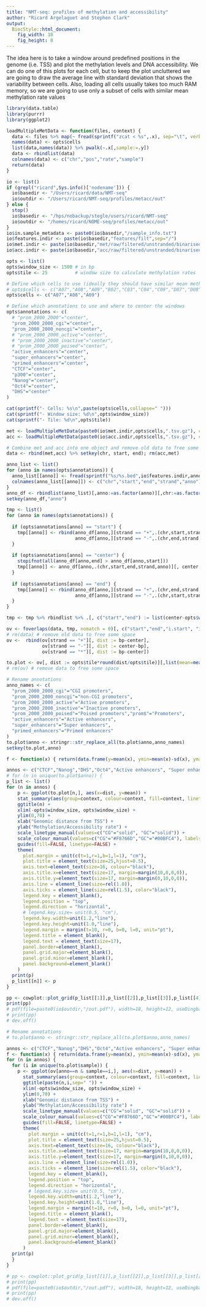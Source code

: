 ```yaml
---
title: "NMT-seq: profiles of methylation and accessibility"
author: "Ricard Argelaguet and Stephen Clark"
output: 
  BiocStyle::html_document: 
    fig_width: 10
    fig_height: 8
---
```


The idea here is to take a window around predefined positions in the genome (i.e. TSS) and plot the methylation levels and DNA accessibility. We can do one of this plots for each cell, but to keep the plot uncluttered we are going to draw the average line with standard deviation that shows the variability between cells.
Also, loading all cells usually takes too much RAM memory, so we are going to use only a subset of cells with similar mean methylation rate values

```r
library(data.table)
library(purrr)
library(ggplot2)
```

```r
loadMultipleMetData <- function(files, context) {
  data <- files %>% map(~ fread(sprintf("zcat < %s",.x), sep="\t", verbose=F, stringsAsFactors=F, showProgress=F))
  names(data) <- opts$cells
  list(data,names(data)) %>% pwalk(~.x[,sample:=.y])
  data <- rbindlist(data)
  colnames(data) <- c("chr","pos","rate","sample")
  return(data)
}
```


```r
io <- list()
if (grepl("ricard",Sys.info()['nodename'])) {
  io$basedir <- "/Users/ricard/data/NMT-seq"
  io$outdir <- "/Users/ricard/NMT-seq/profiles/metacc/out"
} else {
  stop()
  io$basedir <- "/hps/nobackup/stegle/users/ricard/NMT-seq"
  io$outdir <- "/homes/ricard/NOME-seq/profiles/metacc/out"
}
io$in.sample_metadata <- paste0(io$basedir,"/sample_info.txt")
io$features.indir <- paste(io$basedir,"features/filt",sep="/")
io$met.indir <- paste(io$basedir,"met/raw/filtered/unstranded/binarised/",sep="/")
io$acc.indir <- paste(io$basedir,"acc/raw/filtered/unstranded/binarised/",sep="/")

opts <- list()
opts$window_size <- 1500 # in bp
opts$tile <- 25          # window size to calculate methylation rates 

# Define which cells to use (ideally they should have similar mean methylation rate)
# opts$cells <- c("A07","A08","A09","B02","C03","C04","C09","D07","D08","E03","F05","F08","G01","G03","G06","H02","H03","H05")
opts$cells <- c("A07","A08","A09")

# Define which annotations to use and where to center the windows
opts$annotations <- c(
  # "prom_2000_2000"="center",
  "prom_2000_2000_cgi"="center",
  "prom_2000_2000_noncgi"="center",
  # "prom_2000_2000_active"="center",
  # "prom_2000_2000_inactive"="center",
  # "prom_2000_2000_poised"="center",
  "active_enhancers"="center",
  "super_enhancers"="center",
  "primed_enhancers"="center",
  "CTCF"="center",
  "p300"="center",
  "Nanog"="center",
  "Oct4"="center",
  "DHS"="center"
)

```

```r
cat(sprintf("- Cells: %s\n",paste(opts$cells,collapse=" ")))
cat(sprintf("- Window size: %d\n",opts$window_size))
cat(sprintf("- Tile: %d\n",opts$tile))
```

```r
met <- loadMultipleMetData(paste0(io$met.indir,opts$cells,".tsv.gz"), context="CG") %>% .[,c("start","end","context") := list(pos,pos,"CG")] %>% setnames("pos","bp")
acc <- loadMultipleMetData(paste0(io$acc.indir,opts$cells,".tsv.gz"), context="GC") %>% .[,c("start","end","context") := list(pos,pos,"GC")] %>% setnames("pos","bp")

# Combine met and acc into one object and remove old data to free some space
data <- rbind(met,acc) %>% setkey(chr, start, end); rm(acc,met)
```

```r
anno_list <- list()
for (anno in names(opts$annotations)) {
  anno_list[[anno]] <- fread(sprintf("%s/%s.bed",io$features.indir,anno))[,c(1,2,3,4,6)]
  colnames(anno_list[[anno]]) <- c("chr","start","end","strand","anno")
}
anno_df <- rbindlist(anno_list)[,anno:=as.factor(anno)][,chr:=as.factor(sub("chr","",chr))]; rm(anno_list)
setkey(anno_df,"anno")

```

<!-- We can define the central positon to be either the start, the center or the end of the annotation. -->
```r
tmp <- list()
for (anno in names(opts$annotations)) {
  
  if (opts$annotations[anno] == "start") {
    tmp[[anno]] <- rbind(anno_df[anno,][strand == "+",.(chr,start,strand,anno)][, center := start][,c("start") := list(NULL) ], 
                         anno_df[anno,][strand == "-",.(chr,end,strand,anno)][, center := end][,c("end") := list(NULL) ]) 
  }
  
  if (opts$annotations[anno] == "center") {
    stopifnot(all(anno_df[anno,end] > anno_df[anno,start]))
    tmp[[anno]] <- anno_df[anno,.(chr,start,end,strand,anno)][, center := round(end+start)/2][,c("start","end") := list(NULL,NULL)]
  }
  
  if (opts$annotations[anno] == "end") {
    tmp[[anno]] <- rbind(anno_df[anno,][strand == "+",.(chr,end,strand,anno)][, center := end][,c("end") := list(NULL) ], 
                         anno_df[anno,][strand == "-",.(chr,start,strand,anno)][, center := start][,c("start") := list(NULL) ]) 
  }
}

tmp <- tmp %>% rbindlist %>% .[, c("start","end") := list(center-opts$window_size,center+opts$window_size)] %>% setkey(chr, start, end)
```

```r
ov <- foverlaps(data, tmp, nomatch = 0)[, c("start","end","i.start", "i.end") := NULL] 
# rm(data) # remove old data to free some space
ov <-  rbind(ov[strand == "+"][, dist := bp-center],
             ov[strand == "-"][, dist := center-bp],
             ov[strand == "*"][, dist := bp-center])
```

```r
to.plot <- ov[, dist := opts$tile*round(dist/opts$tile)][,list(mean=mean(rate)),by=.(sample,context,dist,anno)]
# rm(ov) # remove data to free some space

# Rename annotations
anno_names <- c(
  "prom_2000_2000_cgi"="CGI promoters",
  "prom_2000_2000_noncgi"="non-CGI promoters",
  "prom_2000_2000_active"="Active promoters",
  "prom_2000_2000_inactive"="Inactive promoters",
  "prom_2000_2000_poised"="Poised promoters","prom$"="Promoters",
  "active_enhancers"="Active enhancers",
  "super_enhancers"="Super enhancers",
  "primed_enhancers"="Primed enhancers"
)
to.plot$anno <- stringr::str_replace_all(to.plot$anno,anno_names)
setkey(to.plot,anno)
```

```r
f <- function(x) { return(data.frame(y=mean(x), ymin=mean(x)-sd(x), ymax=mean(x)+sd(x))) }

annos <- c("CTCF","Nanog","DHS","Oct4","Active enhancers", "Super enhancers")
# for (n in unique(to.plot$anno)) {
p_list <- list()
for (n in annos) {
    p <- ggplot(to.plot[n,], aes(x=dist, y=mean)) +
    stat_summary(aes(group=context, colour=context, fill=context, linetype=context), fun.data=f, geom="smooth") + 
    ggtitle(n) +
    xlim(-opts$window_size, opts$window_size) +
    ylim(0,70) +
    xlab("Genomic distance from TSS") +
    ylab("Methylation/Accessibility rate") +
    scale_linetype_manual(values=c("CG"="solid", "GC"="solid")) +
    scale_colour_manual(values=c("CG"="#F8766D","GC"="#00BFC4"), labels=c("CpG methylation","GpC accessibility")) +
    guides(fill=FALSE, linetype=FALSE) +
    theme(
      plot.margin = unit(c(t=1,r=1,b=1,l=1), "cm"),
      plot.title = element_text(size=25,hjust=0.5),
      axis.text=element_text(size=16, colour="black"),
      axis.title.x=element_text(size=17, margin=margin(10,0,0,0)),
      axis.title.y=element_text(size=17, margin=margin(0,10,0,0)),
      axis.line = element_line(size=rel(1.0)),
      axis.ticks = element_line(size=rel(1.5), color="black"),
      legend.key = element_blank(),
      legend.position = "top",
      legend.direction = "horizontal",
      # legend.key.size= unit(0.5, "cm"),
      legend.key.width=unit(1.2,"line"),
      legend.key.height=unit(1.0,"line"),
      legend.margin = margin(t=10, r=0, b=0, l=0, unit="pt"),
      legend.title = element_blank(),
      legend.text = element_text(size=17),
      panel.border=element_blank(),
      panel.grid.major=element_blank(),
      panel.grid.minor=element_blank(),
      panel.background=element_blank()
    )
  print(p)
  p_list[[n]] <- p
}

pp <- cowplot::plot_grid(p_list[[1]],p_list[[2]],p_list[[3]],p_list[[4]],p_list[[5]],p_list[[6]], ncol=3, nrow=2)
print(pp)
# pdf(file=paste0(io$outdir,"/out.pdf"), width=18, height=12, useDingbats=F)
# print(pp)
# dev.off()
```


```r

# Rename annotations
# to.plot$anno <- stringr::str_replace_all(to.plot$anno,anno_names)

annos <- c("CTCF","Nanog","DHS","Oct4","Active enhancers", "Super enhancers")
f <- function(x) { return(data.frame(y=mean(x), ymin=mean(x)-sd(x), ymax=mean(x)+sd(x))) }
for (n in annos) {
  for (i in unique(to.plot$sample)) {
    p <- ggplot(ov[anno==n & sample==i,], aes(x=dist, y=mean)) +
      stat_summary(aes(group=context, colour=context, fill=context, linetype=context), fun.data=f, geom="smooth") + 
      ggtitle(paste(n,i,sep=" ")) +
      xlim(-opts$window_size, opts$window_size) +
      ylim(0,70) +
      xlab("Genomic distance from TSS") +
      ylab("Methylation/Accessibility rate") +
      scale_linetype_manual(values=c("CG"="solid", "GC"="solid")) +
      scale_colour_manual(values=c("CG"="#F8766D","GC"="#00BFC4"), labels=c("CpG methylation","GpC accessibility")) +
      guides(fill=FALSE, linetype=FALSE) +
      theme(
        plot.margin = unit(c(t=1,r=1,b=1,l=1), "cm"),
        plot.title = element_text(size=25,hjust=0.5),
        axis.text=element_text(size=16, colour="black"),
        axis.title.x=element_text(size=17, margin=margin(10,0,0,0)),
        axis.title.y=element_text(size=17, margin=margin(0,10,0,0)),
        axis.line = element_line(size=rel(1.0)),
        axis.ticks = element_line(size=rel(1.5), color="black"),
        legend.key = element_blank(),
        legend.position = "top",
        legend.direction = "horizontal",
        # legend.key.size= unit(0.5, "cm"),
        legend.key.width=unit(1.2,"line"),
        legend.key.height=unit(1.0,"line"),
        legend.margin = margin(t=10, r=0, b=0, l=0, unit="pt"),
        legend.title = element_blank(),
        legend.text = element_text(size=17),
        panel.border=element_blank(),
        panel.grid.major=element_blank(),
        panel.grid.minor=element_blank(),
        panel.background=element_blank()
      )
  print(p)
  }
}

# pp <- cowplot::plot_grid(p_list[[1]],p_list[[2]],p_list[[3]],p_list[[4]],p_list[[5]],p_list[[6]], ncol=3, nrow=2)
# print(pp)
# pdf(file=paste0(io$outdir,"/out.pdf"), width=18, height=12, useDingbats=F)
# print(pp)
# dev.off()

```


<!-- ```{r adhoc_function, echo=FALSE, include=FALSE} -->
<!-- adhoc.plot <- function(tmp) { -->
<!--   p <- ggplot(tmp, aes(x=dist, y=mean)) + -->
<!--     # stat_summary(aes(group=anno_context, linetype=context, fill=anno, color=anno), fun.data=mean_se, geom="smooth", alpha=0.2) + -->
<!--     stat_summary(aes(group=anno_context, linetype=anno, fill=context, color=context), fun.data=mean_se, geom="smooth", alpha=0.2) + -->
<!--     xlim(-opts$window_size, opts$window_size) + -->
<!--     ylim(0,70) + -->
<!--     xlab("Genomic distance") + -->
<!--     ylab("Methylation/Accessibility rate") + -->
<!--     # scale_linetype_manual(labels=c("CG methylation","GC accessibility"), values=c("dashed","solid")) + -->
<!--     # guides( -->
<!--     #   colour=guide_legend(title=""), fill=FALSE, -->
<!--     #   linetype=guide_legend(override.aes=list(color="black"), title="") -->
<!--     #   ) + -->
<!--     theme( -->
<!--       plot.margin = unit(c(t=1,r=1,b=1,l=1), "cm"), -->
<!--       plot.title = element_text(size=25,hjust=0.5), -->
<!--       axis.text=element_text(size=17, colour="black"), -->
<!--       axis.title=element_text(size=18), -->
<!--       axis.line = element_line(size=rel(1.0)), -->
<!--       axis.ticks = element_line(size=rel(1.5), color="black"), -->
<!--       legend.key = element_blank(), -->
<!--       legend.position = "top", -->
<!--       legend.direction = "vertical", -->
<!--       # legend.key.size= unit(0.5, "cm"), -->
<!--       legend.key.width=unit(1.2,"line"), -->
<!--       legend.key.height=unit(1.0,"line"), -->
<!--       legend.margin = margin(t=10, r=0, b=0, l=0, unit="pt"), -->
<!--       # legend.title = element_text(size=15), -->
<!--       legend.text = element_text(size=13), -->
<!--       panel.border=element_blank(), -->
<!--       panel.grid.major=element_blank(), -->
<!--       panel.grid.minor=element_blank(), -->
<!--       panel.background=element_blank() -->
<!--     ) -->
<!--   return(p) -->
<!-- } -->
<!-- ``` -->

<!-- ```{r enhancers, echo=FALSE, include=TRUE, warning=FALSE} -->
<!-- n <- c("Active enhancers","Super enhancers","Poised enhancers","Primed enhancers") -->
<!-- tmp <- to.plot[n,] %>%  -->
<!--   .[,anno:=stringr::str_replace_all(anno,c("Active enhancers"="Active","Super enhancers"="Super","Primed enhancers"="Primed"))] %>%  -->
<!--   .[,anno_context:=interaction(anno,context)] -->
<!-- p_enhancers <- adhoc.plot(tmp) + ggtitle("Enhancers") -->
<!-- ``` -->

<!-- ```{r transcription_factors,  echo=FALSE, include=TRUE, warning=FALSE} -->
<!-- n <- c("Nanog","Oct4","CTCF") -->
<!-- tmp <- to.plot[n,] %>% .[,anno_context:=interaction(anno,context)] -->
<!-- p <- adhoc.plot(tmp) + ggtitle("Transcription factors") -->
<!-- ``` -->

<!-- ```{r prom_activity,  echo=FALSE, include=TRUE, warning=FALSE} -->
<!-- n <- c("Active promoters","Poised promoters","Inactive promoters") -->
<!-- tmp <- to.plot[n,] %>% .[,anno:=stringr::str_replace_all(anno,c("Active promoters"="Active","Poised promoters"="Poised","Inactive promoters"="Inactive"))] %>% .[,anno_context:=interaction(anno,context)] -->

<!-- p <- adhoc.plot(tmp) -->
<!-- p + ggtitle("Promoters") -->
<!-- ``` -->

<!-- ```{r prom_cgi,  echo=FALSE, include=TRUE, warning=FALSE} -->
<!-- n <- c("non-CGI promoters","CGI promoters") -->
<!-- tmp <- to.plot[n,] %>% .[,anno:=stringr::str_replace_all(anno,c("Active promoters"="Active","Poised promoters"="Poised","Inactive promoters"="Inactive"))] %>% .[,anno_context:=interaction(anno,context)] -->
<!-- p_proms <- adhoc.plot(tmp) + ggtitle("Promoters") -->
<!-- ``` -->

<!-- ```{r} -->
<!-- pp <- cowplot::plot_grid(p_prom,p_enhancers,ncol=1, nrow=2) -->
<!-- pdf(file=paste0(io$outdir,"/out2.pdf"), width=6, height=12) -->
<!-- print(pp) -->
<!-- dev.off() -->
<!-- ``` -->

